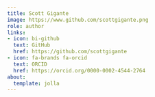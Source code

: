 ```yaml
---
title: Scott Gigante
image: https://www.github.com/scottgigante.png
role: author
links:
- icon: bi-github
  text: GitHub
  href: https://github.com/scottgigante
- icon: fa-brands fa-orcid
  text: ORCID
  href: https://orcid.org/0000-0002-4544-2764
about:
  template: jolla
---
```



